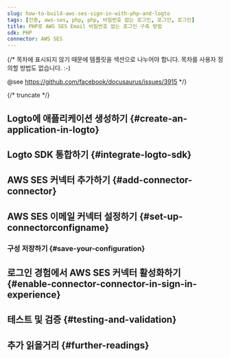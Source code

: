 ```yaml
---
slug: how-to-build-aws-ses-sign-in-with-php-and-logto
tags: [인증, aws-ses, php, php, 비밀번호 없는 로그인, 로그인, 로그인]
title: PHP로 AWS SES Email 비밀번호 없는 로그인 구축 방법
sdk: PHP
connector: AWS SES
---
```


{/*
  목차에 표시되지 않기 때문에 템플릿을 섹션으로 나누어야 합니다.
  목차를 사용자 정의할 방법도 없습니다. :-)

  @see https://github.com/facebook/docusaurus/issues/3915
*/}



{/* truncate */}

<Intro connector={connector} sdk="PHP" link="https://www.php.net" />

## Logto에 애플리케이션 생성하기 \{#create-an-application-in-logto}

<CreateApplication type="전통적인 웹" framework="Laravel" />

## Logto SDK 통합하기 \{#integrate-logto-sdk}

<IntegrateSdk />

## AWS SES 커넥터 추가하기 \{#add-connector-connector}

<AddPasswordlessConnector
  connector={connector}
  connectorType="Email"
  passwordlessSignUpIdentifier="이메일 주소"
/>

## AWS SES 이메일 커넥터 설정하기 \{#set-up-connectorconfigname}

<ConnectorGuide />

### 구성 저장하기 \{#save-your-configuration}

<SaveYourConfiguration connector={connector} />

## 로그인 경험에서 AWS SES 커넥터 활성화하기 \{#enable-connector-connector-in-sign-in-experience}

<EnablePasswordlessConnector
  connectorType="Email"
  passwordlessSignUpIdentifier="이메일 주소"
/>

## 테스트 및 검증 \{#testing-and-validation}

<TestingAndValidation connector={connector} sdk="PHP" />

## 추가 읽을거리 \{#further-readings}

<FurtherReadings />